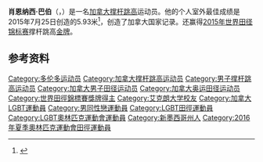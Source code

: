 {{Infobox sportsperson
| name           = Shawnacy Barber
| image          = Shawnacy Barber Beijing 2015.jpg
| image_size     = 270px
| caption        = 2015年世锦赛上
| nationality    = 加拿大 美国
| birth_date     = {{birth date and age|1994|5|27|df=y}}
| birth_place    = [[拉斯克鲁塞斯_(新墨西哥州)|拉斯克鲁塞斯 (新墨西哥州)]]
| residence      = [[多伦多|多伦多]]
| height         = {{convert|1.91|m|ftin|abbr=on}}
| weight         = {{convert|79|kg|lb st|abbr=on}}
| sport          = [[田径|田径]]
| event          = [[撑杆跳高|撑杆跳高]]
| collegeteam    = [[艾克朗大學|艾克朗大學]]<ref>[http://kazan2013.ru/NH/en/-240/Participant/ParticipantInfo/eafe37dd-94ad-4c04-982a-14c34bafb56e Kazan 2013 profile] {{webarchive|url=https://archive.is/20130917224919/http://kazan2013.ru/NH/en/-240/Participant/ParticipantInfo/eafe37dd-94ad-4c04-982a-14c34bafb56e |date=2013-09-17 }}</ref>
| club           = 
| pb             = 5.93 '''[[Canadian_records_in_track_and_field|NR]]'''
| medaltemplates =
{{MedalSport|男子田径}}
{{MedalCountry|{{CAN}}}}
{{MedalCompetition|[[世界田径锦标赛|世界田径锦标赛]]}}
{{MedalGold|[[2015年世界田径锦标赛|2015 北京]]|男子撑杆跳高}}
{{MedalCompetition|[[英联邦运动会|英联邦运动会]]}}
{{MedalBronze|[[2014年英联邦运动会|2014 格拉斯哥]]|撑杆跳高}}
{{MedalCompetition|[[泛美運動會|泛美運動會]]}}
{{MedalGold|[[2015年泛美運動會|2015 多伦多]]|撑杆跳高}}
{{MedalCompetition|[[世界青年田徑錦標賽|世界青年田徑錦標賽]]}}
{{MedalBronze|[[2012年世界青年田徑錦標賽|2012 巴塞罗那]]|撑杆跳高}}
|}}
'''肖恩纳西·巴伯'''（{{lang-en|Shawnacy Campbell "Shawn" Barber}}，{{bd|1994年|5月27日||}}）是一名[[加拿大|加拿大]][[撑杆跳高|撑杆跳高]]运动员。他的个人室外最佳成绩是2015年7月25日创造的5.93米<ref>{{cite news |title=Pan Am gold medallist Shawn Barber betters his Canadian pole vault record |url=http://www.vancouversun.com/sports/gold+medallist+Shawn+Barber+betters+Canadian+pole+vault+record/11243113/story.html |date=July 25, 2015 |publisher=''[[Vancouver_Su|Vancouver Su]],'' }}{{dead link|date=2018年1月 |bot=InternetArchiveBot |fix-attempted=yes }}</ref>，创造了加拿大国家记录。还赢得[[2015年世界田径锦标赛|2015年世界田径锦标赛]]撑杆跳高[[金牌|金牌]]。

==参考资料==
{{reflist}}

{{DEFAULTSORT:Barber, Shawnacy}}
[[Category:多伦多运动员|Category:多伦多运动员]]
[[Category:加拿大撑杆跳高运动员|Category:加拿大撑杆跳高运动员]]
[[Category:男子撑杆跳高运动员|Category:男子撑杆跳高运动员]]
[[Category:加拿大男子田径运动员|Category:加拿大男子田径运动员]]
[[Category:加拿大奥运田径运动员|Category:加拿大奥运田径运动员]]
[[Category:世界田徑錦標賽獎牌得主|Category:世界田徑錦標賽獎牌得主]]
[[Category:艾克朗大学校友|Category:艾克朗大学校友]]
[[Category:加拿大LGBT運動員|Category:加拿大LGBT運動員]]
[[Category:男同性戀運動員|Category:男同性戀運動員]]
[[Category:LGBT田徑運動員|Category:LGBT田徑運動員]]
[[Category:LGBT奧林匹克運動會運動員|Category:LGBT奧林匹克運動會運動員]]
[[Category:新墨西哥州人|Category:新墨西哥州人]]
[[Category:2016年夏季奧林匹克運動會田徑運動員|Category:2016年夏季奧林匹克運動會田徑運動員]]